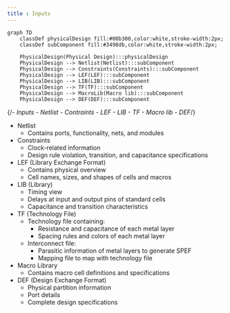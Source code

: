 ```yaml
---
title : Inputs
---
```


```mermaid
graph TD
    classDef physicalDesign fill:#00b300,color:white,stroke-width:2px;
    classDef subComponent fill:#3498db,color:white,stroke-width:2px;

    PhysicalDesign(Physical Design):::physicalDesign
    PhysicalDesign --> Netlist(Netlist):::subComponent
    PhysicalDesign --> Constraints(Constraints):::subComponent
    PhysicalDesign --> LEF(LEF):::subComponent
    PhysicalDesign --> LIB(LIB):::subComponent
    PhysicalDesign --> TF(TF):::subComponent
    PhysicalDesign --> MacroLib(Macro lib):::subComponent
    PhysicalDesign --> DEF(DEF):::subComponent
```
{/*- Inputs 
    - Netlist
    - Contraints
    - LEF
    - LIB
    - TF
    - Macro lib
    - DEF*/}

- Netlist
    - Contains ports, functionality, nets, and modules
- Constraints
    - Clock-related information
    - Design rule violation, transition, and capacitance specifications
- LEF (Library Exchange Format)
    - Contains physical overview
    - Cell names, sizes, and shapes of cells and macros
- LIB (Library)
    - Timing view
    - Delays at input and output pins of standard cells
    - Capacitance and transition characteristics
- TF (Technology File)
    - Technology file containing:
        - Resistance and capacitance of each metal layer
        - Spacing rules and colors of each metal layer
    - Interconnect file:
        - Parasitic information of metal layers to generate SPEF
        - Mapping file to map with technology file
- Macro Library
    - Contains macro cell definitions and specifications
- DEF (Design Exchange Format)
    - Physical partition information
    - Port details
    - Complete design specifications
